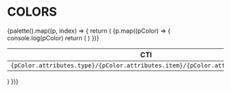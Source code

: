 
<Meta title="Tokens/Colors" />

# COLORS

<div
  style={{
    marginTop: '1rem',
    display: 'grid',
    gap: '1rem',
    color: '#444',
  }}>
  {palette().map((p, index) => {
    return (
      <table
        key={index}
        style={{
          tableLayout: 'fixed',
          width: '100%',
        }}>
        <thead>
          <tr>
            <th>CTI</th>
            <th>Hex</th>
            <th>Example</th>
          </tr>
        </thead>
        <tbody>
          {p.map((pColor) => {
            console.log(pColor)
            return (
              <tr
                key={pColor.value}
              >
                <td style={{fontWeight: 'bold', textTransform: 'capitalize'}}>
                  <code>{pColor.attributes.type}/{pColor.attributes.item}/{pColor.attributes.subitem}</code>
                </td>
                <td><code>{pColor.value}</code></td>
                <td>
                  <div
                    style={{
                      padding: '1rem',
                      backgroundColor: pColor.value,
                      textAlign: 'center',
                    }}>
                  </div>
                </td>
              </tr>
            )
          })}
        </tbody>
      </table>
    )
  })}
</div>

